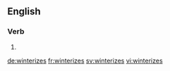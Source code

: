 ==English==

===Verb===
{{head|en}}

# {{en-third-person singular of|winterize}}

[[de:winterizes]]
[[fr:winterizes]]
[[sv:winterizes]]
[[vi:winterizes]]